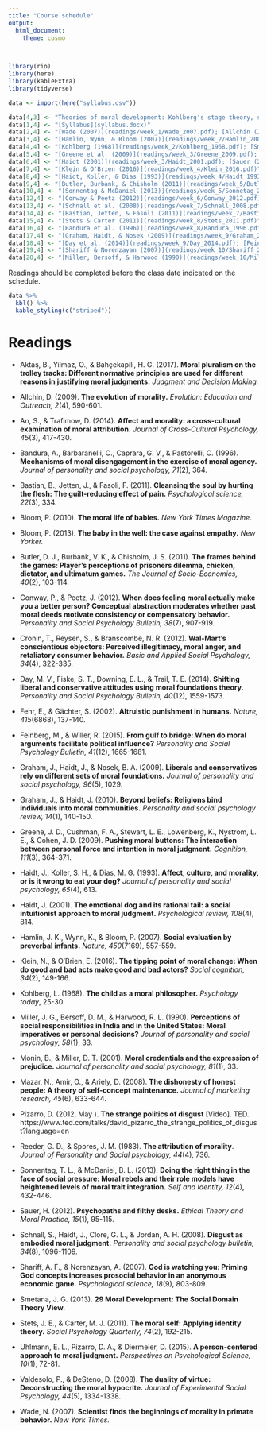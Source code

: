 ```yaml
---
title: "Course schedule"
output:
  html_document:
    theme: cosmo

---
```


```r
library(rio)
library(here)
library(kableExtra)
library(tidyverse)

data <- import(here("syllabus.csv"))

data[4,3] <- "Theories of moral development: Kohlberg's stage theory, social domain theory"
data[1,4] <- "[Syllabus](syllabus.docx)"
data[2,4] <- "[Wade (2007)](readings/week_1/Wade_2007.pdf); [Allchin (2009)](readings/week_1/Allchin_2009.pdf)"
data[3,4] <- "[Hamlin, Wynn, & Bloom (2007)](readings/week_2/Hamlin_2007.pdf); [Bloom (2010)](readings/week_2/Bloom_2010.pdf)"
data[4,4] <- "[Kohlberg (1968)](readings/week_2/Kohlberg_1968.pdf); [Smetana (2013)](readings/week_2/Smetana_2014.pdf)"
data[5,4] <- "[Greene et al. (2009)](readings/week_3/Greene_2009.pdf); [Aktas, Yilmaz, & Bahcekapili (2017)](readings/week_3/Aktas_2017.pdf)"
data[6,4] <- "[Haidt (2001)](readings/week_3/Haidt_2001.pdf); [Sauer (2012)](readings/week_3/Sauer_2012.pdf)"
data[7,4] <- "[Klein & O'Brien (2016)](readings/week_4/Klein_2016.pdf)"
data[8,4] <- "[Haidt, Koller, & Dias (1993)](readings/week_4/Haidt_1993.pdf); [Uhlmann et al. (2015)](readings/week_4/Uhlmann_2015.pdf)"
data[9,4] <- "[Butler, Burbank, & Chisholm (2011)](readings/week_5/Butler_2011.pdf); [Fehr & Gachter (2002)](readings/week_5/Fehr_2002.pdf)"
data[10,4] <- "[Sonnentag & McDaniel (2013)](readings/week_5/Sonnetag_2013.pdf); [Monin & Miller (2001)](readings/week_5/Monin_2001.pdf)"
data[12,4] <- "[Conway & Peetz (2012)](readings/week_6/Conway_2012.pdf); [Valdesolo & DeSteno (2008)](readings/week_6/Valdesolo_2008.pdf)"
data[13,4] <- "[Schnall et al. (2008)](readings/week_7/Schnall_2008.pdf); [Cronin, Reysen, & Branscombe (2012)](readings/week_7/Cronin_2012.pdf)"
data[14,4] <- "[Bastian, Jetten, & Fasoli (2011)](readings/week_7/Bastian_2011.pdf); [Bloom (2013)](readings/week_7/Bloom_2013.pdf)"
data[15,4] <- "[Stets & Carter (2011)](readings/week_8/Stets_2011.pdf)"
data[16,4] <- "[Bandura et al. (1996)](readings/week_8/Bandura_1996.pdf); [Mazar, Amir, & Ariely (2008)](readings/week_8/Mazar_2005.pdf)"
data[17,4] <- "[Graham, Haidt, & Nosek (2009)](readings/week_9/Graham_2009.pdf); [Pizarro (2012)](https://www.ted.com/talks/david_pizarro_the_strange_politics_of_disgust?language=en)"
data[18,4] <- "[Day et al. (2014)](readings/week_9/Day_2014.pdf); [Feinberg & Willer (2015)](readings/week_9/Feinberg_2015.pdf)"
data[19,4] <- "[Shariff & Norenzayan (2007)](readings/week_10/Shariff_2007.pdf); [Graham & Haidt (2010)](readings/week_10/Graham_2010.pdf)"
data[20,4] <- "[Miller, Bersoff, & Harwood (1990)](readings/week_10/Miller_1990.pdf); [An & Trafimow (2014)](readings/week_10/An_2014.pdf)"

```



Readings should be completed before the class date indicated on the schedule. 


```r

data %>% 
  kbl() %>% 
  kable_styling(c("striped"))
```




# Readings

- Aktaş, B., Yilmaz, O., & Bahçekapili, H. G. (2017). **Moral pluralism on the trolley tracks: Different normative principles are used for different reasons in justifying moral judgments.** *Judgment and Decision Making.*

- Allchin, D. (2009). **The evolution of morality.** *Evolution: Education and Outreach, 2*(4), 590-601.

- An, S., & Trafimow, D. (2014). **Affect and morality: a cross-cultural examination of moral attribution.** *Journal of Cross-Cultural Psychology, 45*(3), 417-430.

- Bandura, A., Barbaranelli, C., Caprara, G. V., & Pastorelli, C. (1996). **Mechanisms of moral disengagement in the exercise of moral agency.** *Journal of personality and social psychology, 71*(2), 364.

- Bastian, B., Jetten, J., & Fasoli, F. (2011). **Cleansing the soul by hurting the flesh: The guilt-reducing effect of pain.** *Psychological science, 22*(3), 334.

- Bloom, P. (2010). **The moral life of babies.** *New York Times Magazine*.

- Bloom, P. (2013). **The baby in the well: the case against empathy.** *New Yorker.*

- Butler, D. J., Burbank, V. K., & Chisholm, J. S. (2011). **The frames behind the games: Player's perceptions of prisoners dilemma, chicken, dictator, and ultimatum games.** *The Journal of Socio-Economics, 40*(2), 103-114.

- Conway, P., & Peetz, J. (2012). **When does feeling moral actually make you a better person? Conceptual abstraction moderates whether past moral deeds motivate consistency or compensatory behavior.** *Personality and Social Psychology Bulletin, 38*(7), 907-919.

- Cronin, T., Reysen, S., & Branscombe, N. R. (2012). **Wal-Mart's conscientious objectors: Perceived illegitimacy, moral anger, and retaliatory consumer behavior.** *Basic and Applied Social Psychology, 34*(4), 322-335.

- Day, M. V., Fiske, S. T., Downing, E. L., & Trail, T. E. (2014). **Shifting liberal and conservative attitudes using moral foundations theory.** *Personality and Social Psychology Bulletin, 40*(12), 1559-1573.

- Fehr, E., & Gächter, S. (2002). **Altruistic punishment in humans.** *Nature, 415*(6868), 137-140.

- Feinberg, M., & Willer, R. (2015). **From gulf to bridge: When do moral arguments facilitate political influence?** *Personality and Social Psychology Bulletin, 41*(12), 1665-1681.

- Graham, J., Haidt, J., & Nosek, B. A. (2009). **Liberals and conservatives rely on different sets of moral foundations.** *Journal of personality and social psychology, 96*(5), 1029.

- Graham, J., & Haidt, J. (2010). **Beyond beliefs: Religions bind individuals into moral communities.** *Personality and social psychology review, 14*(1), 140-150.

- Greene, J. D., Cushman, F. A., Stewart, L. E., Lowenberg, K., Nystrom, L. E., & Cohen, J. D. (2009). **Pushing moral buttons: The interaction between personal force and intention in moral judgment.** *Cognition, 111*(3), 364-371.

- Haidt, J., Koller, S. H., & Dias, M. G. (1993). **Affect, culture, and morality, or is it wrong to eat your dog?** *Journal of personality and social psychology, 65*(4), 613.

- Haidt, J. (2001). **The emotional dog and its rational tail: a social intuitionist approach to moral judgment.** *Psychological review, 108*(4), 814.

- Hamlin, J. K., Wynn, K., & Bloom, P. (2007). **Social evaluation by preverbal infants.** *Nature, 450*(7169), 557-559.

- Klein, N., & O'Brien, E. (2016). **The tipping point of moral change: When do good and bad acts make good and bad actors?** *Social cognition, 34*(2), 149-166.

- Kohlberg, L. (1968). **The child as a moral philosopher.** *Psychology today*, 25-30. 

- Miller, J. G., Bersoff, D. M., & Harwood, R. L. (1990). **Perceptions of social responsibilities in India and in the United States: Moral imperatives or personal decisions?** *Journal of personality and social psychology, 58*(1), 33.

- Monin, B., & Miller, D. T. (2001). **Moral credentials and the expression of prejudice.** *Journal of personality and social psychology, 81*(1), 33.

- Mazar, N., Amir, O., & Ariely, D. (2008). **The dishonesty of honest people: A theory of self-concept maintenance.** *Journal of marketing research, 45*(6), 633-644.

- Pizarro, D. (2012, May ). **The strange politics of disgust** [Video]. TED. https://www.ted.com/talks/david_pizarro_the_strange_politics_of_disgust?language=en

- Reeder, G. D., & Spores, J. M. (1983). **The attribution of morality**. *Journal of Personality and Social psychology, 44*(4), 736.

- Sonnentag, T. L., & McDaniel, B. L. (2013). **Doing the right thing in the face of social pressure: Moral rebels and their role models have heightened levels of moral trait integration.** *Self and Identity, 12*(4), 432-446.

- Sauer, H. (2012). **Psychopaths and filthy desks.** *Ethical Theory and Moral Practice, 15*(1), 95-115.

- Schnall, S., Haidt, J., Clore, G. L., & Jordan, A. H. (2008). **Disgust as embodied moral judgment.** *Personality and social psychology bulletin, 34*(8), 1096-1109.

- Shariff, A. F., & Norenzayan, A. (2007). **God is watching you: Priming God concepts increases prosocial behavior in an anonymous economic game.** *Psychological science, 18*(9), 803-809.

- Smetana, J. G. (2013). **29 Moral Development: The Social Domain Theory View.**

- Stets, J. E., & Carter, M. J. (2011). **The moral self: Applying identity theory.** *Social Psychology Quarterly, 74*(2), 192-215.

- Uhlmann, E. L., Pizarro, D. A., & Diermeier, D. (2015). **A person-centered approach to moral judgment.** *Perspectives on Psychological Science, 10*(1), 72-81.

- Valdesolo, P., & DeSteno, D. (2008). **The duality of virtue: Deconstructing the moral hypocrite.** *Journal of Experimental Social Psychology, 44*(5), 1334-1338.

- Wade, N. (2007). **Scientist finds the beginnings of morality in primate behavior.** *New York Times.*
